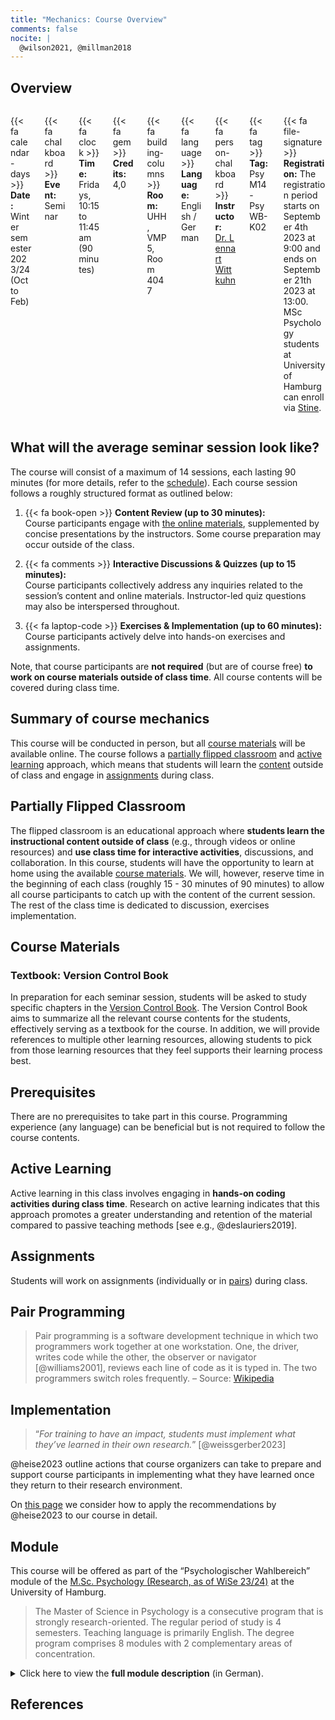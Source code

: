 ```yaml
---
title: "Mechanics: Course Overview"
comments: false
nocite: |
  @wilson2021, @millman2018
---
```


## Overview

:::: {.columns}
::: {.column width="50%"}
{{< fa calendar-days >}} **Date:** Winter semester 2023/24 (Oct to Feb)
:::
::: {.column width="50%"}
{{< fa chalkboard >}} **Event:** Seminar
:::
::: {.column width="50%"}
{{< fa clock >}} **Time:** Fridays, 10:15 to 11:45 am (90 minutes)
:::
::: {.column width="50%"}
{{< fa gem >}} **Credits:** 4,0
:::
::: {.column width="50%"}
{{< fa building-columns >}} **Room:** UHH, VMP 5, Room 4047
:::
::: {.column width="50%"}
{{< fa language >}} **Language:** English / German
:::
::: {.column width="50%"}
{{< fa person-chalkboard >}} **Instructor:** [Dr. Lennart Wittkuhn]({{< var team.lennart.website >}})
:::
::: {.column width="50%"}
{{< fa tag >}} **Tag:** PsyM14-PsyWB-K02 
:::
::: {.column width="100%"}
{{< fa file-signature >}} **Registration:** The registration period starts on September 4th 2023 at 9:00 and ends on September 21th 2023 at 13:00.
MSc Psychology students at University of Hamburg can enroll via [Stine]({{< var links.stine >}}).
:::
::::

## What will the average seminar session look like?

The course will consist of a maximum of 14 sessions, each lasting 90 minutes (for more details, refer to the [schedule](schedule.qmd)).
Each course session follows a roughly structured format as outlined below:

1. {{< fa book-open >}} **Content Review (up to 30 minutes):**
<br> Course participants engage with [the online materials](https://lennartwittkuhn.com/version-control-book/), supplemented by concise presentations by the instructors.
Some course preparation may occur outside of the class.
   
2. {{< fa comments >}} **Interactive Discussions & Quizzes (up to 15 minutes):**
<br>Course participants collectively address any inquiries related to the session's content and online materials.
Instructor-led quiz questions may also be interspersed throughout.

3. {{< fa laptop-code >}} **Exercises & Implementation (up to 60 minutes):**
<br>Course participants actively delve into hands-on exercises and assignments.

Note, that course participants are **not required** (but are of course free) **to work on course materials outside of class time**.
All course contents will be covered during class time.

## Summary of course mechanics

This course will be conducted in person, but all [course materials](#course-materials) will be available online.
The course follows a [partially flipped classroom](#partially-flipped-classroom) and [active learning](#active-learning) approach, which means that students will learn the [content](#course-materials) outside of class and engage in [assignments](#assignments) during class.

## Partially Flipped Classroom

The flipped classroom is an educational approach where **students learn the instructional content outside of class** (e.g., through videos or online resources) and **use class time for interactive activities**, discussions, and collaboration.
In this course, students will have the opportunity to learn at home using the available [course materials](#course-materials).
We will, however, reserve time in the beginning of each class (roughly 15 - 30 minutes of 90 minutes) to allow all course participants to catch up with the content of the current session.
The rest of the class time is dedicated to discussion, exercises implementation.

## Course Materials

### Textbook: Version Control Book

In preparation for each seminar session, students will be asked to study specific chapters in the [Version Control Book](https://lennartwittkuhn.com/version-control-book/).
The Version Control Book aims to summarize all the relevant course contents for the students, effectively serving as a textbook for the course.
In addition, we will provide references to multiple other learning resources, allowing students to pick from those learning resources that they feel supports their learning process best.

## Prerequisites

There are no prerequisites to take part in this course.
Programming experience (any language) can be beneficial but is not required to follow the course contents.

## Active Learning

Active learning in this class involves engaging in **hands-on coding activities during class time**.
Research on active learning indicates that this approach promotes a greater understanding and retention of the material compared to passive teaching methods [see e.g., @deslauriers2019].

## Assignments

Students will work on assignments (individually or in [pairs](#pair-programming)) during class.

## Pair Programming

> Pair programming is a software development technique in which two programmers work together at one workstation.
One, the driver, writes code while the other, the observer or navigator [@williams2001], reviews each line of code as it is typed in.
The two programmers switch roles frequently.
-- Source: [Wikipedia](https://en.wikipedia.org/wiki/Pair_programming)

## Implementation

> "*For training to have an impact, students must implement what they've 
learned in their own research.*" [@weissgerber2023]

@heise2023 outline actions that course organizers can take to prepare and support course participants in implementing what they have learned once they return to their research environment.

On [this page](implementation.qmd) we consider how to apply the recommendations by @heise2023 to our course in detail.

## Module

This course will be offered as part of the "Psychologischer Wahlbereich" module of the [M.Sc. Psychology (Research, as of WiSe 23/24)](https://www.psy.uni-hamburg.de/en/studium/studiengaenge/msc-psychology-research.html) at the University of Hamburg.

> The Master of Science in Psychology is a consecutive program that is strongly research-oriented.
The regular period of study is 4 semesters.
Teaching language is primarily English.
The degree program comprises 8 modules with 2 complementary areas of concentration.

<details>
<summary>Click here to view the **full module description** (in German).</summary><br>
```{=html}
<iframe width="100%" height="1200" src="images/20211110-fsb-pb-msc-psychologie-19-wahlpflicht.pdf"></iframe>
```
</details>

## References

:::{#refs}
:::
